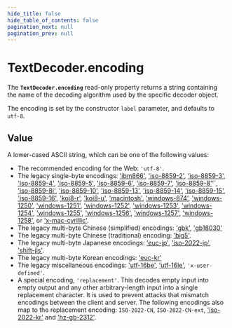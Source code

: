 ```yaml
---
hide_title: false
hide_table_of_contents: false
pagination_next: null
pagination_prev: null
---
```

# TextDecoder.encoding

The **`TextDecoder.encoding`** read-only property returns a string containing the name of the decoding algorithm used by the specific decoder object.

The encoding is set by the constructor `label` parameter, and defaults to `utf-8`.

## Value

A lower-cased ASCII string, which can be one of the following values:

- The recommended encoding for the Web: `'utf-8'`.
- The legacy single-byte encodings:
  ['ibm866'](https://en.wikipedia.org/wiki/Code_page_866),
  ['iso-8859-2'](https://en.wikipedia.org/wiki/ISO/IEC_8859-2),
  ['iso-8859-3'](https://en.wikipedia.org/wiki/ISO/IEC_8859-3),
  ['iso-8859-4'](https://en.wikipedia.org/wiki/ISO/IEC_8859-4),
  ['iso-8859-5'](https://en.wikipedia.org/wiki/ISO/IEC_8859-5),
  ['iso-8859-6'](https://en.wikipedia.org/wiki/ISO/IEC_8859-6),
  ['iso-8859-7'](https://en.wikipedia.org/wiki/ISO/IEC_8859-7),
  ['iso-8859-8'](https://en.wikipedia.org/wiki/ISO/IEC_8859-8)'`,
  ['iso-8859-8i'](https://en.wikipedia.org/wiki/ISO-8859-8-I),
  ['iso-8859-10'](https://en.wikipedia.org/wiki/ISO/IEC_8859-10),
  ['iso-8859-13'](https://en.wikipedia.org/wiki/ISO/IEC_8859-13),
  ['iso-8859-14'](https://en.wikipedia.org/wiki/ISO/IEC_8859-14),
  ['iso-8859-15'](https://en.wikipedia.org/wiki/ISO/IEC_8859-15),
  ['iso-8859-16'](https://en.wikipedia.org/wiki/ISO/IEC_8859-16),
  ['koi8-r'](https://en.wikipedia.org/wiki/KOI8-R),
  ['koi8-u'](https://en.wikipedia.org/wiki/KOI8-U),
  ['macintosh'](https://en.wikipedia.org/wiki/Mac_OS_Roman),
  ['windows-874'](https://en.wikipedia.org/wiki/Windows-874),
  ['windows-1250'](https://en.wikipedia.org/wiki/Windows-1250),
  ['windows-1251'](https://en.wikipedia.org/wiki/Windows-1251),
  ['windows-1252'](https://en.wikipedia.org/wiki/Windows-1252),
  ['windows-1253'](https://en.wikipedia.org/wiki/Windows-1253),
  ['windows-1254'](https://en.wikipedia.org/wiki/Windows-1254),
  ['windows-1255'](https://en.wikipedia.org/wiki/Windows-1255),
  ['windows-1256'](https://en.wikipedia.org/wiki/Windows-1256),
  ['windows-1257'](https://en.wikipedia.org/wiki/Windows-1257),
  ['windows-1258'](https://en.wikipedia.org/wiki/Windows-1258), or
  ['x-mac-cyrillic'](https://en.wikipedia.org/wiki/Macintosh_Cyrillic_encoding).
- The legacy multi-byte Chinese (simplified) encodings:
  ['gbk'](https://en.wikipedia.org/wiki/GBK),
  ['gb18030'](https://en.wikipedia.org/wiki/GB_18030)
- The legacy multi-byte Chinese (traditional) encoding:
  ['big5'](https://en.wikipedia.org/wiki/Big5).
- The legacy multi-byte Japanese encodings:
  ['euc-jp'](https://en.wikipedia.org/wiki/Extended_Unix_Code#EUC-JP),
  ['iso-2022-jp'](https://en.wikipedia.org/wiki/ISO/IEC_2022#ISO-2022-JP),
  ['shift-jis'](https://en.wikipedia.org/wiki/Shift_JIS).
- The legacy multi-byte Korean encodings:
  ['euc-kr'](https://en.wikipedia.org/wiki/Extended_Unix_Code#EUC-KR)
- The legacy miscellaneous encodings:
  ['utf-16be'](https://en.wikipedia.org/wiki/UTF-16#Byte_order_encoding_schemes),
  ['utf-16le'](https://en.wikipedia.org/wiki/UTF-16#Byte_order_encoding_schemes),
  `'x-user-defined'`.
- A special encoding, `'replacement'`.
  This decodes empty input into empty output and any other arbitrary-length input into a single replacement character.
  It is used to prevent attacks that mismatch encodings between the client and server.
  The following encodings also map to the replacement encoding: `ISO-2022-CN`, `ISO-2022-CN-ext`, ['iso-2022-kr'](https://en.wikipedia.org/wiki/ISO/IEC_2022#ISO-2022-KR) and ['hz-gb-2312'](<https://en.wikipedia.org/wiki/HZ_(character_encoding)>).

